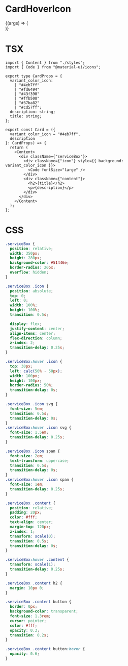 
<Meta title="Components/Cards" component={CardHoverIcon} />

# CardHoverIcon

<Canvas>
  <Story
    name="CardHoverIcon"
    args={{
      variant_color_icon: "#37ba82",
      title: "Lorem ipsium",
      description: `Lorem Ipsum is simply dummy text of the printing and typesetting
            industry. Lorem Ipsum has been the industry's standard dummy text
            ever`
    }}
  >
    {(args) => (
      <div style={{ display: "flex", justifyContent: "center" }}>
        <CardHoverIcon {...args} />
      </div>
    )}
  </Story>
</Canvas>

<ArgsTable of={Card} />

# TSX

```tsx
import { Content } from "./styles";
import { Code } from "@material-ui/icons";

export type CardProps = {
  variant_color_icon:
    | "#4eb7ff"
    | "#fd6494"
    | "#43f390"
    | "#ffb508"
    | "#37ba82"
    | "#cd57ff";
  description: string;
  title: string;
};

export const Card = ({
  variant_color_icon = "#4eb7ff",
  description
}: CardProps) => {
  return (
    <Content>
      <div className={"serviceBox"}>
        <div className={"icon"} style={{ background: variant_color_icon }}>
          <Code fontSize="large" />
        </div>
        <div className={"content"}>
          <h2>{title}</h2>
          <p>{description}</p>
        </div>
      </div>
    </Content>
  );
};
```

# CSS

```css
.serviceBox {
  position: relative;
  width: 350px;
  height: 280px;
  background-color: #51446e;
  border-radius: 20px;
  overflow: hidden;
}

.serviceBox .icon {
  position: absolute;
  top: 0;
  left: 0;
  width: 100%;
  height: 100%;
  transition: 0.5s;

  display: flex;
  justify-content: center;
  align-items: center;
  flex-direction: column;
  z-index: 2;
  transition-delay: 0.25s;
}

.serviceBox:hover .icon {
  top: 30px;
  left: calc(50% - 50px);
  width: 100px;
  height: 100px;
  border-radius: 50%;
  transition-delay: 0s;
}

.serviceBox .icon svg {
  font-size: 5em;
  transition: 0.5s;
  transition-delay: 0s;
}
.serviceBox:hover .icon svg {
  font-size: 1.5em;
  transition-delay: 0.25s;
}

.serviceBox .icon span {
  font-size: 2em;
  text-transform: uppercase;
  transition: 0.5s;
  transition-delay: 0s;
}
.serviceBox:hover .icon span {
  font-size: 1em;
  transition-delay: 0.25s;
}

.serviceBox .content {
  position: relative;
  padding: 20px;
  color: #fff;
  text-align: center;
  margin-top: 120px;
  z-index: 1;
  transform: scale(0);
  transition: 0.5s;
  transition-delay: 0s;
}

.serviceBox:hover .content {
  transform: scale(1);
  transition-delay: 0.25s;
}

.serviceBox .content h2 {
  margin: 10px 0;
}

.serviceBox .content button {
  border: 0px;
  background-color: transparent;
  font-size: 1.3rem;
  cursor: pointer;
  color: #fff;
  opacity: 0.3;
  transition: 0.2s;
}

.serviceBox .content button:hover {
  opacity: 0.6;
}
```
